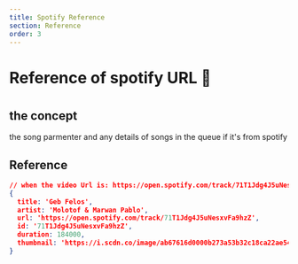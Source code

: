 ---
title: Spotify Reference
section: Reference
order: 3
---
#
#
#
# Reference of spotify URL 🧨
#
#
#
## the concept

the song parmenter and any details of songs in the queue if it's from spotify

## Reference

```json
// when the video Url is: https://open.spotify.com/track/71T1Jdg4J5uNesxvFa9hzZ?si=5310663928ce4c96
{
  title: 'Geb Felos',
  artist: 'Molotof & Marwan Pablo',
  url: 'https://open.spotify.com/track/71T1Jdg4J5uNesxvFa9hzZ',
  id: '71T1Jdg4J5uNesxvFa9hzZ',
  duration: 184000,
  thumbnail: 'https://i.scdn.co/image/ab67616d0000b273a53b32c18ca22ae54115e25b'
}
```